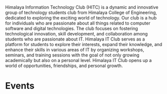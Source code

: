 
<ContentLayout title="Himalaya Information Technology Club" logo={logo}>

<Alert club="it-club" />

Himalaya Information Technology Club (HITC) is a dynamic and innovative group of technology students club from Himalaya College of Engineering, dedicated to exploring the exciting world of technology. Our club is a hub for individuals who are passionate about all things related to computer software and digital technologies.
The club focuses on fostering technological innovation, skill development, and collaboration among students who are passionate about IT. Himalaya IT Club serves as a platform for students to explore their interests, expand their knowledge, and enhance their skills in various areas of IT by organizing workshops, seminars, and training sessions with the goal of not only growing academically but also on a personal level. Himalaya IT Club opens up a world of opportunities, friendships, and personal growth.

# Events

<Timeline club="it-club" />

</ContentLayout>
